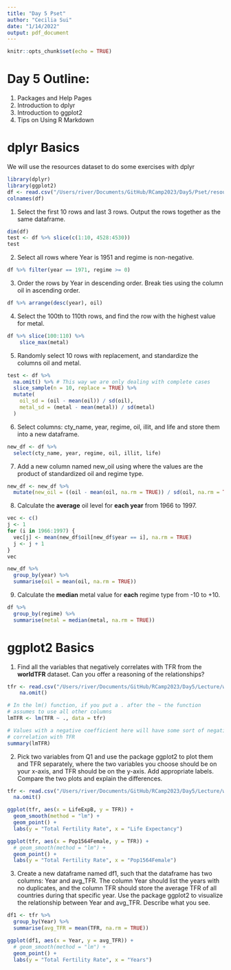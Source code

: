 ```yaml
---
title: "Day 5 Pset"
author: "Cecilia Sui"
date: "1/14/2022"
output: pdf_document
---
```


```r
knitr::opts_chunk$set(echo = TRUE)
```


# Day 5 Outline:
1. Packages and Help Pages 
2. Introduction to dplyr 
3. Introduction to ggplot2 
4. Tips on Using R Markdown


# dplyr Basics 
We will use the resources dataset to do some exercises with dplyr
```r
library(dplyr)
library(ggplot2)
df <- read.csv("/Users/river/Documents/GitHub/RCamp2023/Day5/Pset/resources.csv")
colnames(df)
```

1. Select the first 10 rows and last 3 rows. Output the rows together as the
   same dataframe.
```r
dim(df)
test <- df %>% slice(c(1:10, 4528:4530))
test
```


2. Select all rows where Year is 1951 and regime is non-negative.
```r
df %>% filter(year == 1971, regime >= 0)
```

3. Order the rows by Year in descending order. Break ties using the column oil in ascending order.
```r
df %>% arrange(desc(year), oil)
```

4. Select the 100th to 110th rows, and find the row with the highest value for
   metal.
```r
df %>% slice(100:110) %>%
    slice_max(metal)
```


5. Randomly select 10 rows with replacement, and standardize the columns oil and metal.
```r
test <- df %>%
  na.omit() %>% # This way we are only dealing with complete cases
  slice_sample(n = 10, replace = TRUE) %>%
  mutate(
    oil_sd = (oil - mean(oil)) / sd(oil),
    metal_sd = (metal - mean(metal)) / sd(metal)
  )
```


6. Select columns: cty_name, year, regime, oil, illit, and life and store them
   into a new dataframe.
```r
new_df <- df %>%
  select(cty_name, year, regime, oil, illit, life)
```

7. Add a new column named new_oil using where the values are the product of standardized oil and regime type.
```r
new_df <- new_df %>%
  mutate(new_oil = ((oil - mean(oil, na.rm = TRUE)) / sd(oil, na.rm = TRUE)) * ((regime - mean(regime, na.rm = TRUE)) / sd(regime, na.rm = TRUE)))
```

8. Calculate the **average** oil level for **each year** from 1966 to 1997. 
```r
vec <- c()
j <- 1
for (i in 1966:1997) {
  vec[j] <- mean(new_df$oil[new_df$year == i], na.rm = TRUE)
  j <- j + 1
}
vec

new_df %>%
  group_by(year) %>%
  summarise(oil = mean(oil, na.rm = TRUE))
```

9. Calculate the **median** metal value for **each** regime type from -10 to +10.
```r
df %>%
  group_by(regime) %>%
  summarise(metal = median(metal, na.rm = TRUE))
```

# ggplot2 Basics 

1. Find all the variables that negatively correlates with TFR from the
   **worldTFR** dataset. Can you offer a reasoning of the relationships?
```r
tfr <- read.csv("/Users/river/Documents/GitHub/RCamp2023/Day5/Lecture/worldTFR.csv") %>%
    na.omit()

# In the lm() function, if you put a . after the ~ the function
# assumes to use all other columns
lmTFR <- lm(TFR ~ ., data = tfr)

# Values with a negative coefficient here will have some sort of negative
# correlation with TFR
summary(lmTFR)
```

2. Pick two variables from Q1 and use the package ggplot2 to plot them and TFR
   separately, where the two variables you choose should be on your x-axis, and
   TFR should be on the y-axis. Add appropriate labels. Compare the two plots
   and explain the differences.
```r
tfr <- read.csv("/Users/river/Documents/GitHub/RCamp2023/Day5/Lecture/worldTFR.csv") %>%
  na.omit()

ggplot(tfr, aes(x = LifeExpB, y = TFR)) +
  geom_smooth(method = "lm") +
  geom_point() +
  labs(y = "Total Fertility Rate", x = "Life Expectancy")

ggplot(tfr, aes(x = Pop1564Female, y = TFR)) +
  # geom_smooth(method = "lm") +
  geom_point() +
  labs(y = "Total Fertility Rate", x = "Pop1564Female")
```


3. Create a new dataframe named df1, such that the dataframe has two columns:
   Year and avg_TFR. The column Year should list the years with no duplicates,
   and the column TFR should store the average TFR of all countries during that
   specific year. Use the package ggplot2 to visualize the relationship between
   Year and avg_TFR. Describe what you see.
```r
df1 <- tfr %>%
  group_by(Year) %>%
  summarise(avg_TFR = mean(TFR, na.rm = TRUE))

ggplot(df1, aes(x = Year, y = avg_TFR)) +
  # geom_smooth(method = "lm") +
  geom_point() +
  labs(y = "Total Fertility Rate", x = "Years")
```

